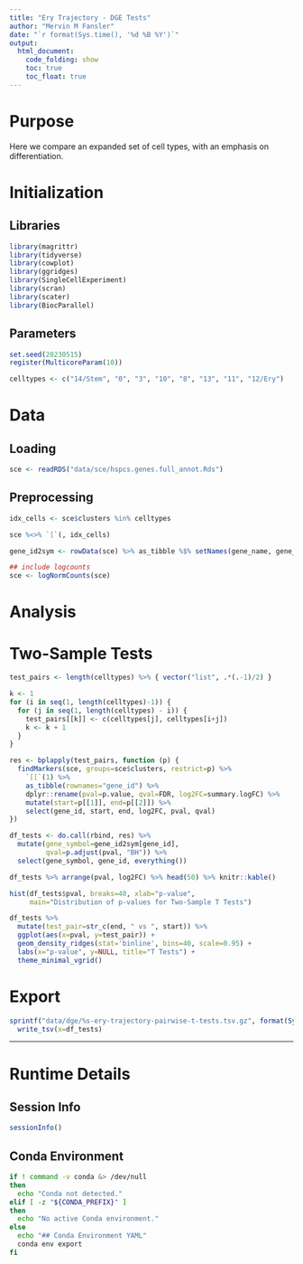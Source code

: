 ```yaml
---
title: "Ery Trajectory - DGE Tests"
author: "Mervin M Fansler"
date: "`r format(Sys.time(), '%d %B %Y')`"
output: 
  html_document: 
    code_folding: show
    toc: true
    toc_float: true
---
```


# Purpose

Here we compare an expanded set of cell types, with an emphasis on differentiation.

# Initialization

## Libraries
```r
library(magrittr)
library(tidyverse)
library(cowplot)
library(ggridges)
library(SingleCellExperiment)
library(scran)
library(scater)
library(BiocParallel)
```

## Parameters
```r
set.seed(20230515)
register(MulticoreParam(10))

celltypes <- c("14/Stem", "0", "3", "10", "8", "13", "11", "12/Ery")
```

# Data
## Loading
```r
sce <- readRDS("data/sce/hspcs.genes.full_annot.Rds")
```

## Preprocessing
```r
idx_cells <- sce$clusters %in% celltypes

sce %<>% `[`(, idx_cells)

gene_id2sym <- rowData(sce) %>% as_tibble %$% setNames(gene_name, gene_id)

## include logcounts
sce <- logNormCounts(sce)
```

# Analysis

# Two-Sample Tests
```r
test_pairs <- length(celltypes) %>% { vector("list", .*(.-1)/2) }

k <- 1
for (i in seq(1, length(celltypes)-1)) {
  for (j in seq(1, length(celltypes) - i)) {
    test_pairs[[k]] <- c(celltypes[j], celltypes[i+j])
    k <- k + 1
  }
}
```

```r
res <- bplapply(test_pairs, function (p) {
  findMarkers(sce, groups=sce$clusters, restrict=p) %>%
    `[[`(1) %>%
    as_tibble(rownames="gene_id") %>%
    dplyr::rename(pval=p.value, qval=FDR, log2FC=summary.logFC) %>%
    mutate(start=p[[1]], end=p[[2]]) %>%
    select(gene_id, start, end, log2FC, pval, qval)
})

df_tests <- do.call(rbind, res) %>%
  mutate(gene_symbol=gene_id2sym[gene_id],
         qval=p.adjust(pval, "BH")) %>%
  select(gene_symbol, gene_id, everything())

df_tests %>% arrange(pval, log2FC) %>% head(50) %>% knitr::kable()
```

```r
hist(df_tests$pval, breaks=40, xlab="p-value",
     main="Distribution of p-values for Two-Sample T Tests")
```


```r
df_tests %>%
  mutate(test_pair=str_c(end, " vs ", start)) %>%
  ggplot(aes(x=pval, y=test_pair)) +
  geom_density_ridges(stat='binline', bins=40, scale=0.95) +
  labs(x="p-value", y=NULL, title="T Tests") +
  theme_minimal_vgrid()
```

# Export
```r
sprintf("data/dge/%s-ery-trajectory-pairwise-t-tests.tsv.gz", format(Sys.time(), '%Y%m%d')) %>%
  write_tsv(x=df_tests)
```


---

# Runtime Details
## Session Info
```r
sessionInfo()
```

## Conda Environment
```bash
if ! command -v conda &> /dev/null
then
  echo "Conda not detected."
elif [ -z "${CONDA_PREFIX}" ]
then
  echo "No active Conda environment."
else
  echo "## Conda Environment YAML"
  conda env export
fi
```
